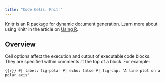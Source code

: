 ```yaml
---
title: "Code Cells: Knitr"
---
```


[Knitr](https://yihui.org/knitr/) is an R package for dynamic document generation. Learn more about using Knitr in the article on [Using R](/docs/computations/r.qmd).

## Overview

Cell options affect the execution and output of executable code blocks. They are specified within comments at the top of a block. For example:

``` {{r}}
#| label: fig-polar
#| echo: false
#| fig-cap: "A line plot on a polar axis"
```
